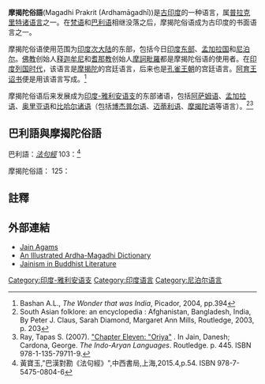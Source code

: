 {{Infobox language
|name=摩揭陀俗語
|altname=Ardhamāgadhī
|region=[[印度|印度]]
|extinct=发展成[[摩揭陀语|摩揭陀语]]
|familycolor=Indo-European
|fam1=[[印欧语系|印欧语系]]
|fam2=[[印度-伊朗语族|印度-伊朗语族]]
|fam3=[[印度-雅利安语支|印度-雅利安语支]]
|iso3=pka
|glotto=none
}}

'''摩揭陀俗語'''(Magadhi Prakrit (Ardhamāgadhī))是[[古印度|古印度]]的一种语言，属[[普拉克里特诸语言|普拉克里特诸语言]]之一。在[[梵语|梵语]]和[[巴利语|巴利语]]相继没落之后，摩揭陀俗语成为古印度的书面语言之一。

摩揭陀俗语使用范围为[[印度次大陆|印度次大陆]]的东部，包括今日[[印度东部|印度东部]]、[[孟加拉国|孟加拉国]]和[[尼泊尔|尼泊尔]]。[[佛教|佛教]]创始人[[释迦牟尼|释迦牟尼]]和[[耆那教|耆那教]]创始人[[摩訶毗羅|摩訶毗羅]]都是摩揭陀俗语的使用者。在[[印度列国时代|印度列国时代]]，该语言是[[摩揭陀|摩揭陀]]的宫廷语言，后来也是[[孔雀王朝|孔雀王朝]]的宫廷语言。[[阿育王诏书|阿育王诏书]]便是用该语言写成。<ref>Bashan A.L., ''The Wonder that was India'', Picador, 2004, pp.394</ref>

摩揭陀俗语后来发展成为[[印度-雅利安语支|印度-雅利安语支]]的东部诸语，包括[[阿萨姆语|阿萨姆语]]、[[孟加拉语|孟加拉语]]、[[奥里亚语|奥里亚语]]和[[比哈尔语|比哈尔诸语]]（包括[[博杰普尔语|博杰普尔语]]、[[迈蒂利语|迈蒂利语]]、[[摩揭陀语|摩揭陀语]]等语言）。<ref>South Asian folklore: an encyclopedia : Afghanistan, Bangladesh, India, By Peter J. Claus, Sarah Diamond, Margaret Ann Mills, Routledge, 2003, p. 203</ref><ref>Ray, Tapas S. (2007). [http://books.google.com/books?id=OtCPAgAAQBAJ&pg=PA444 "Chapter Eleven: "Oriya"] {{Wayback|url=http://books.google.com/books?id=OtCPAgAAQBAJ&pg=PA444 |date=20191221063656 }}. In Jain, Danesh; Cardona, George. ''The Indo-Aryan Languages''. Routledge. p. 445. ISBN 978-1-135-79711-9.</ref>

==巴利語與摩揭陀俗語==
<!--[[Theravada|Theravada]] [[Buddhism|Buddhist]] tradition has long held that [[Pali|Pali]] was synonymous with Magadhi and there are many analogies between it and an older form of Magadhi called ''Ardhamāgadhī'' "Proto-Magadhi", which is preserved in the [[Jain_Agamas|Jain Agamas]]. Both Gautama Buddha and the [[Tirthankara|Tirthankara]] Mahavira preached in Magadha.

Ardhamāgadhī differs from later Magadhi Prakrit on similar points as Pāli. For example, Ardhamāgadhī preserves historical [l], unlike later Magadhi, where [l] changed into [r]. Additionally, in the noun inflection, Ardhamagadhi shows the ending [-o] instead of Magadhi Prakrit [-e] in many metrical places.
-->
巴利語：''[[法句經|法句經]]'' 103：<ref>黃寶玉,"巴漢對勘《法句經》",中西書局,上海,2015.4,p.54. ISBN 978-7-5475-0804-6</ref>

{{quote|''Yo sahassaṃ sahassena, saṅgāme mānuse jine;''<br>
''Ekañca jeyyamattānaṃ, sa ve saṅgāmajuttamo.''

千千為敵，一夫勝之；<br>
未若自勝，為戰中上。}}

摩揭陀俗語：''{{tsl|en|Saman Suttam|}}'' 125：
{{quote|''Jo sahassam sahassanam, samgame dujjae jine.''<br>
''Egam jinejja appanam, esa se paramo jao.''

千千為敵，一夫勝之；<br>
未若自勝，為戰中上。}}

==註釋==
{{reflist}}

==外部連結==
* [https://web.archive.org/web/20150214085724/http://jainworld.com/literature/jain_agams.asp Jain Agams]
* [http://www.archive.org/download/ardhamagadhidict005007mbp/ardhamagadhidict005007mbp.pdf An Illustrated Ardha-Magadhi Dictionary]
* [https://web.archive.org/web/20140810115344/http://jainfriends.tripod.com/books/jibljainismliterature.html Jainism in Buddhist Literature]

{{tsl|en|template:Indo-Iranian languages}}
{{Old and Middle Indo-Aryan|state=autocollapse}}

[[Category:印度-雅利安语支|Category:印度-雅利安语支]]
[[Category:印度语言|Category:印度语言]]
[[Category:尼泊尔语言|Category:尼泊尔语言]]